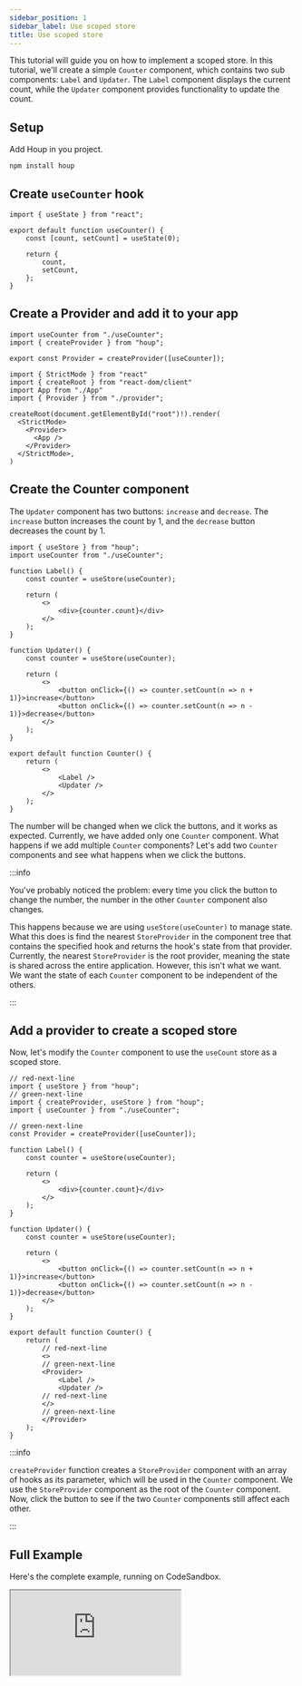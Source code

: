 ```yaml
---
sidebar_position: 1
sidebar_label: Use scoped store
title: Use scoped store
---
```


This tutorial will guide you on how to implement a scoped store. 
In this tutorial, we'll create a simple `Counter` component, which contains two sub components: `Label` and `Updater`. 
The `Label` component displays the current count, while the `Updater` component provides functionality to update the count.

## Setup

Add Houp in you project.

```tsx
npm install houp
```

## Create `useCounter` hook

```tsx title="useCounter.ts"
import { useState } from "react";

export default function useCounter() {
    const [count, setCount] = useState(0);

    return {
        count,
        setCount,
    };
}
```

## Create a Provider and add it to your app

```tsx title="provider.ts"
import useCounter from "./useCounter";
import { createProvider } from "houp";

export const Provider = createProvider([useCounter]);
```

```tsx title="index.tsx"
import { StrictMode } from "react"
import { createRoot } from "react-dom/client"
import App from "./App"
import { Provider } from "./provider";

createRoot(document.getElementById("root")!).render(
  <StrictMode>
    <Provider>
      <App />
    </Provider>
  </StrictMode>,
)
```

## Create the Counter component

The `Updater` component has two buttons: `increase` and `decrease`. 
The `increase` button increases the count by 1, and the `decrease` button decreases the count by 1.

```tsx title="counter.tsx"
import { useStore } from "houp";
import useCounter from "./useCounter";

function Label() {
    const counter = useStore(useCounter);

    return (
        <>
            <div>{counter.count}</div>
        </>
    );
}

function Updater() {
    const counter = useStore(useCounter);

    return (
        <>
            <button onClick={() => counter.setCount(n => n + 1)}>increase</button>
            <button onClick={() => counter.setCount(n => n - 1)}>decrease</button>
        </>
    );
}

export default function Counter() {
    return (
        <>
            <Label />
            <Updater />
        </>
    );
}
```

<div class="code-run-block">
    <Provider>
        <WithoutScopedCounter />
    </Provider>
</div>

The number will be changed when we click the buttons, and it works as expected. 
Currently, we have added only one `Counter` component. 
What happens if we add multiple `Counter` components? Let's add two `Counter` components and see what happens when we click the buttons.

<div class="code-run-block">
    <Provider>
        <WithoutScopedCounter />
        <WithoutScopedCounter />
    </Provider>
</div>

:::info

You've probably noticed the problem: every time you click the button to change the number, 
the number in the other `Counter` component also changes.

This happens because we are using `useStore(useCounter)` to manage state. 
What this does is find the nearest `StoreProvider` in the component tree that contains the specified hook and returns the hook's state from that provider. 
Currently, the nearest `StoreProvider` is the root provider, meaning the state is shared across the entire application. 
However, this isn't what we want. We want the state of each `Counter` component to be independent of the others.

:::

## Add a provider to create a scoped store

Now, let's modify the `Counter` component to use the `useCount` store as a scoped store.

```tsx title="counter.tsx"
// red-next-line
import { useStore } from "houp";
// green-next-line
import { createProvider, useStore } from "houp";
import { useCounter } from "./useCounter";

// green-next-line
const Provider = createProvider([useCounter]);

function Label() {
    const counter = useStore(useCounter);

    return (
        <>
            <div>{counter.count}</div>
        </>
    );
}

function Updater() {
    const counter = useStore(useCounter);

    return (
        <>
            <button onClick={() => counter.setCount(n => n + 1)}>increase</button>
            <button onClick={() => counter.setCount(n => n - 1)}>decrease</button>
        </>
    );
}

export default function Counter() {
    return (
        // red-next-line
        <>
        // green-next-line
        <Provider>
            <Label />
            <Updater />
        // red-next-line
        </>
        // green-next-line
        </Provider>
    );
}
```

:::info

`createProvider` function creates a `StoreProvider` component with an array of hooks as its parameter, 
which will be used in the `Counter` component. We use the `StoreProvider` component as the root of the `Counter` component. 
Now, click the button to see if the two `Counter` components still affect each other.

:::

<div class="code-run-block">
    <WithScopedCounter />
    <WithScopedCounter />
</div>

## Full Example

Here's the complete example, running on CodeSandbox.

<iframe src="https://codesandbox.io/embed/78sxzm?view=editor+%2B+preview&module=%2Fsrc%2Fcounter.tsx"
     style={{width:"100%", height: 500, border:0, borderRadius: 4, overflow:"hidden",}}
     title="houp-use-scoped-store-sample"
     allow="accelerometer; ambient-light-sensor; camera; encrypted-media; geolocation; gyroscope; hid; microphone; midi; payment; usb; vr; xr-spatial-tracking"
     sandbox="allow-forms allow-modals allow-popups allow-presentation allow-same-origin allow-scripts"
></iframe>
